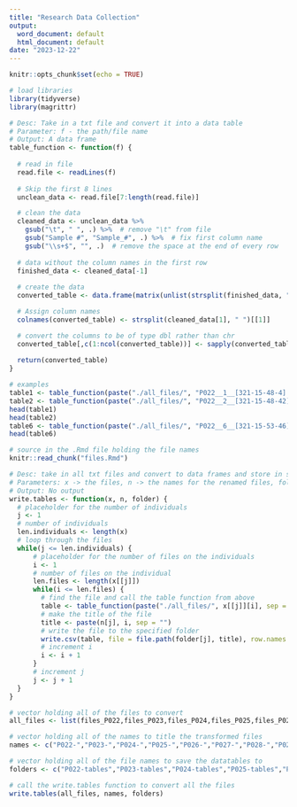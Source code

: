 ```yaml
---
title: "Research Data Collection"
output:
  word_document: default
  html_document: default
date: "2023-12-22"
---
```


```r
knitr::opts_chunk$set(echo = TRUE)
```


```r
# load libraries
library(tidyverse)
library(magrittr)

# Desc: Take in a txt file and convert it into a data table
# Parameter: f - the path/file name
# Output: A data frame
table_function <- function(f) {
  
  # read in file
  read.file <- readLines(f)
  
  # Skip the first 8 lines
  unclean_data <- read.file[7:length(read.file)]

  # clean the data
  cleaned_data <- unclean_data %>%
    gsub("\t", " ", .) %>%  # remove "\t" from file
    gsub("Sample #", "Sample_#", .) %>%  # fix first column name
    gsub("\\s+$", "", .)  # remove the space at the end of every row
    
  # data without the column names in the first row
  finished_data <- cleaned_data[-1]
  
  # create the data 
  converted_table <- data.frame(matrix(unlist(strsplit(finished_data, " ")), ncol = length(strsplit(finished_data[1], " ")[[1]]), byrow = TRUE))

  # Assign column names
  colnames(converted_table) <- strsplit(cleaned_data[1], " ")[[1]]

  # convert the columns to be of type dbl rather than chr
  converted_table[,c(1:ncol(converted_table))] <- sapply(converted_table[, c(1:ncol(converted_table))], as.numeric)
  
  return(converted_table)
}
```

```r
# examples
table1 <- table_function(paste("./all_files/", "P022__1__[321-15-48-4] - vGRF.txt", sep = ""))
table2 <- table_function(paste("./all_files/", "P022__2__[321-15-48-42] - vGRF.txt", sep = ""))
head(table1)
head(table2)
table6 <- table_function(paste("./all_files/", "P022__6__[321-15-53-46] - vGRF.txt", sep = ""))
head(table6)
```



```r
# source in the .Rmd file holding the file names
knitr::read_chunk("files.Rmd")

# Desc: take in all txt files and convert to data frames and store in specified folders
# Parameters: x -> the files, n -> the names for the renamed files, folder -> the folders to store the data tables
# Output: No output
write.tables <- function(x, n, folder) {
  # placeholder for the number of individuals
  j <- 1
  # number of individuals
  len.individuals <- length(x)
  # loop through the files
  while(j <= len.individuals) {
      # placeholder for the number of files on the individuals
      i <- 1
      # number of files on the individual
      len.files <- length(x[[j]])
      while(i <= len.files) {
        # find the file and call the table function from above
        table <- table_function(paste("./all_files/", x[[j]][i], sep = ""))
        # make the title of the file
        title <- paste(n[j], i, sep = "")
        # write the file to the specified folder
        write.csv(table, file = file.path(folder[j], title), row.names = TRUE)
        # increment i
        i <- i + 1
      }
      # increment j
      j <- j + 1
  }
}

# vector holding all of the files to convert
all_files <- list(files_P022,files_P023,files_P024,files_P025,files_P026,files_P027,files_P028,files_P029,files_P030)

# vector holding all of the names to title the transformed files
names <- c("P022-","P023-","P024-","P025-","P026-","P027-","P028-","P029-","P030-")

# vector holding all of the file names to save the datatables to
folders <- c("P022-tables","P023-tables","P024-tables","P025-tables","P026-tables","P027-tables","P028-tables","P029-tables","P030-tables")

# call the write.tables function to convert all the files
write.tables(all_files, names, folders)
```



